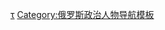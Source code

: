 {{navbox
| name       = 印古什共和国首脑
| title      = [[印古什共和国首脑]]
| image      = [[File:Standard of the President of the Republic of Ingushetia.png|50px]]
| bodyclass  = hlist

| list1  = 
# {{link-en|鲁斯兰·苏丹诺维奇·奥舍夫|Ruslan Aushev|鲁斯兰·奥舍夫}}
# {{link-ru|艾哈迈德·伊萨戈维奇·马尔萨戈夫|Мальсагов, Ахмед Исаевич|艾哈迈德·马尔萨戈夫}}
# [[穆拉特·贾济科夫]]
# [[尤努斯-別克·葉夫庫羅夫]]
# [[马哈茂德-阿里·卡利马托夫]]

}}<noinclude>
{{collapsible option}}
[[Category:印古什共和国首脑|τ]]
[[Category:俄罗斯政治人物导航模板]]

</noinclude>